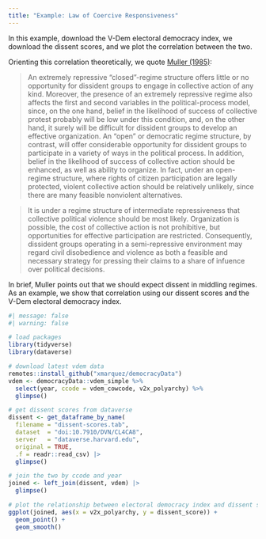 ```yaml
---
title: "Example: Law of Coercive Responsiveness"
---
```


In this example, download the V-Dem electoral democracy index, we download the dissent scores, and we plot the correlation between the two.

Orienting this correlation theoretically, we quote [Muller (1985)](https://doi.org/10.2307/2095339):

> An extremely repressive "closed"-regime structure offers little or no opportunity for dissident groups to engage in collective action of any kind. Moreover, the presence of an extremely repressive regime also affects the first and second variables in the political-process model, since, on the one hand, belief in the likelihood of success of collective protest probably will be low under this condition, and, on the other hand, it surely will be difficult for dissident groups to develop an effective organization. An "open" or democratic regime structure, by contrast, will offer considerable opportunity for dissident groups to participate in a variety of ways in the political process. In addition, belief in the likelihood of success of collective action should be enhanced, as well as ability to organize. In fact, under an open-regime structure, where rights of citizen participation are legally protected, violent collective action should be relatively unlikely, since there are many feasible nonviolent alternatives.

> It is under a regime structure of intermediate repressiveness that collective political violence should be most likely. Organization is possible, the cost of collective action is not prohibitive, but opportunities for effective participation are restricted. Consequently, dissident groups operating in a semi-repressive environment may regard civil disobedience and violence as both a feasible and necessary strategy for pressing their claims to a share of infuence over political decisions.

In brief, Muller points out that we should expect dissent in middling regimes. As an example, we show that correlation using our dissent scores and the V-Dem electoral democracy index.

```r
#| message: false
#| warning: false

# load packages
library(tidyverse)
library(dataverse)

# download latest vdem data
remotes::install_github("xmarquez/democracyData")
vdem <- democracyData::vdem_simple %>%
  select(year, ccode = vdem_cowcode, v2x_polyarchy) %>%
  glimpse()

# get dissent scores from dataverse
dissent <- get_dataframe_by_name(
  filename = "dissent-scores.tab",
  dataset  = "doi:10.7910/DVN/CL4CA8",
  server   = "dataverse.harvard.edu", 
  original = TRUE, 
  .f = readr::read_csv) |>
  glimpse()

# join the two by ccode and year
joined <- left_join(dissent, vdem) |>
  glimpse()

# plot the relationship between electoral democracy index and dissent scores
ggplot(joined, aes(x = v2x_polyarchy, y = dissent_score)) + 
  geom_point() + 
  geom_smooth()
```
